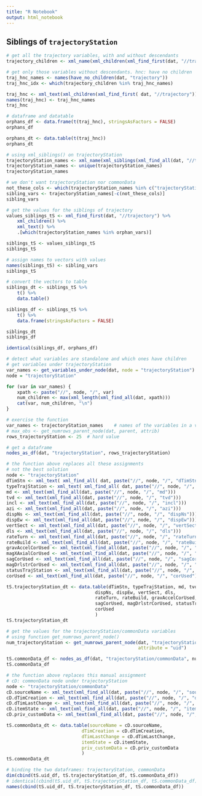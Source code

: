 ```yaml
---
title: "R Notebook"
output: html_notebook
---
```


## Siblings of `trajectoryStation`

```r
# get all the trajectory variables, with and without descendants
trajectory_children <- xml_name(xml_children(xml_find_first(dat, "//trajectory")))

# get only those variables without descendants. hnc: have no children
traj_hnc_names <- names(have_no_children(dat, "trajectory"))
traj_hnc_idx <- which(trajectory_children %in% traj_hnc_names)

traj_hnc <- xml_text(xml_children(xml_find_first( dat, "//trajectory")))[traj_hnc_idx]
names(traj_hnc) <- traj_hnc_names
traj_hnc

# dataframe and datatable
orphans_df <- data.frame(t(traj_hnc), stringsAsFactors = FALSE)
orphans_df

orphans_dt <- data.table(t(traj_hnc))
orphans_dt
```

```r
# using xml_siblings() on trajectoryStation
trajectoryStation_names <- xml_name(xml_siblings(xml_find_all(dat, "//trajectoryStation")))
trajectoryStation_names <- unique(trajectoryStation_names)
trajectoryStation_names
```

```r
# we don't want trajectoryStation nor commonData
not_these_cols <- which(trajectoryStation_names %in% c("trajectoryStation", "commonData"))
sibling_vars <- trajectoryStation_names[-c(not_these_cols)]
sibling_vars
```


```r
# get the values for the siblings of trajectory
values_siblings_tS <- xml_find_first(dat, "//trajectory") %>% 
    xml_children() %>% 
    xml_text() %>% 
    .[which(trajectoryStation_names %in% orphan_vars)]

siblings_tS <- values_siblings_tS
siblings_tS
```


```r
# assign names to vectors with values
names(siblings_tS) <- sibling_vars
siblings_tS
```

```r
# convert the vectors to table
siblings_dt <- siblings_tS %>% 
    t() %>% 
    data.table()

siblings_df <- siblings_tS %>% 
    t() %>% 
    data.frame(stringsAsFactors = FALSE)

siblings_dt
siblings_df
```

```r
identical(siblings_df, orphans_df)
```





```r
# detect what variables are standalone and which ones have children
# get variables under trajectoryStation
var_names <- get_variables_under_node(dat, node = "trajectoryStation")
node = "trajectoryStation"

for (var in var_names) {
    xpath <- paste("//", node, "/", var)  
    num_children <- max(xml_length(xml_find_all(dat, xpath)))
    cat(var, num_children, "\n")
}    
```



```r
# exercise the function
var_names <- trajectoryStation_names    # names of the variables in a vector
# max_obs <- get_numrows_parent_node(dat, parent, attrib)
rows_trajectoryStation <- 25  # hard value

# get a dataframe
nodes_as_df(dat, "trajectoryStation", rows_trajectoryStation)
```

```r
# the function above replaces all these assignments
# not the best solution
node <- "trajectoryStation"
dTimStn <- xml_text( xml_find_all( dat, paste("//", node, "/", "dTimStn")))
typeTrajStation <- xml_text( xml_find_all( dat, paste("//", node, "/", "typeTrajStation")))
md <- xml_text(xml_find_all(dat, paste("//", node, "/", "md")))
tvd <- xml_text(xml_find_all(dat, paste("//", node, "/", "tvd")))
incl <- xml_text(xml_find_all(dat, paste("//", node, "/", "incl")))
azi <- xml_text(xml_find_all(dat, paste("//", node, "/", "azi")))
dispNs <- xml_text(xml_find_all(dat, paste("//", node, "/", "dispNs")))
dispEw <- xml_text(xml_find_all(dat, paste("//", node, "/", "dispEw")))
vertSect <- xml_text(xml_find_all(dat, paste("//", node, "/", "vertSect")))
dls <- xml_text(xml_find_all(dat, paste("//", node, "/", "dls")))
rateTurn <- xml_text(xml_find_all(dat, paste("//", node, "/", "rateTurn")))
rateBuild <- xml_text(xml_find_all(dat, paste("//", node, "/", "rateBuild")))
gravAccelCorUsed <- xml_text(xml_find_all(dat, paste("//", node, "/", "gravAccelCorUsed")))
magXAxialCorUsed <- xml_text(xml_find_all(dat, paste("//", node, "/", "magXAxialCorUsed")))
sagCorUsed <- xml_text(xml_find_all(dat, paste("//", node, "/", "sagCorUsed")))
magDrlstrCorUsed <- xml_text(xml_find_all(dat, paste("//", node, "/", "magDrlstrCorUsed")))
statusTrajStation <- xml_text(xml_find_all(dat, paste("//", node, "/", "statusTrajStation")))
corUsed <- xml_text(xml_find_all(dat, paste("//", node, "/", "corUsed")))

tS.trajectoryStation_dt <- data.table(dTimStn, typeTrajStation, md, tvd, incl, azi,
                                 dispNs, dispEw, vertSect, dls, 
                                 rateTurn, rateBuild, gravAccelCorUsed, magXAxialCorUsed,
                                 sagCorUsed, magDrlstrCorUsed, statusTrajStation,
                                 corUsed
                                 )
tS.trajectoryStation_dt
```



```r
# get the values for the trajectoryStation/commonData variables
# using function get_numrows_parent_node()
num_trajectoryStation <- get_numrows_parent_node(dat, "trajectoryStation", 
                                                 attribute = "uid")

tS.commonData_df <- nodes_as_df(dat, "trajectoryStation/commonData", num_trajectoryStation)
tS.commonData_df
```



```r
# the function above replaces this manual assignment
# cD: commonData node under trajectoryStation
node <- "trajectoryStation/commonData"
cD.sourceName <- xml_text(xml_find_all(dat, paste("//", node, "/", "sourceName")))
cD.dTimCreation <- xml_text(xml_find_all(dat, paste("//", node, "/", "dTimCreation")))
cD.dTimLastChange <- xml_text(xml_find_all(dat, paste("//", node, "/", "dTimLastChange")))
cD.itemState <- xml_text(xml_find_all(dat, paste("//", node, "/", "itemState")))
cD.priv_customData <- xml_text(xml_find_all(dat, paste("//", node, "/", "priv_customData")))

tS.commonData_dt <- data.table(sourceName = cD.sourceName,
                            dTimCreation = cD.dTimCreation,
                            dTimLastChange = cD.dTimLastChange,
                            itemState = cD.itemState,
                            priv_customData = cD.priv_customData
                            )
tS.commonData_dt
```



```r
# binding the two dataframes: trajectoryStation, commonData
dim(cbind(tS.uid_df, tS.trajectoryStation_df, tS.commonData_df))
# identical(cbind(tS.uid_df, tS.trajectoryStation_df, tS.commonData_df), trajectoryStation_df)
names(cbind(tS.uid_df, tS.trajectoryStation_df, tS.commonData_df))
```
